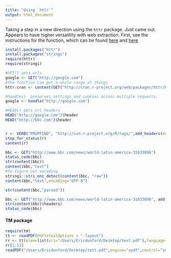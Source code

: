 ```yaml
---
title: "Using `httr`"
output: html_document
---
```


Taking a step in a new direction using the `httr` package. Just came out. Appears to have higher versatility with web extraction. First, see the instructions for the function, which can be found [here]("http://cran.r-project.org/web/packages/httr/httr.pdf") and [here]("http://cran.r-project.org/web/packages/httr/vignettes/quickstart.html")

```r
install.packages("httr")
install.packages("stringi")
require(httr)
require(stringi)
```


```r
#GET() gets urls
google <- GET("http://google.com")
#the function can get a whole range of things
httr.cran <- content(GET("http://cran.r-project.org/web/packages/httr/httr.pdf")) #Extracted a PDF into a raw data format

#handle()  preserves settings and cookies across multiple requests. 
google <- handle("http://google.com")

#HEAD() gets url headers
HEAD("http://google.com")$header
HEAD("http://bbc.com")$header


r <- VERB("PROPFIND", "http://svn.r-project.org/R/tags/",add_headers(depth = 1), verbose())
stop_for_status(r)
content(r)

bbc <- GET("http://www.bbc.com/news/world-latin-america-31033096")
status_code(bbc)
str(content(bbc))
content(bbc,"text")
#to figure out encoding
stringi::stri_enc_detect(content(bbc, "raw"))
content(bbc,"text",encoding="UTF-8")

str(content(bbc,"parsed"))

bbc <- GET("http://www.bbc.com/news/world-latin-america-31033096", add_headers(Name = "Hadley"))
str(content(bbc)$headers)
status_code(bbc)
```


#### TM package
```r
require(tm)
tt <- readPDF(PdftotextOptions = "-layout")
rr <- tt(elem=list(uri="/Users/Ericdunford/Desktop/test.pdf"),language="en",id="id1")
rr[1:15]
readPDF("/Users/Ericdunford/Desktop/test.pdf",engine="xpdf",control="info")
```

